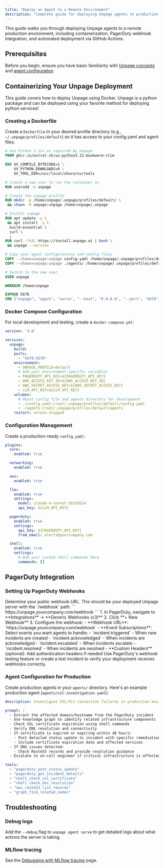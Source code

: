 ```yaml
---
title: "Deploy an Agent to a Remote Environment"
description: "Complete guide for deploying Unpage agents to production environments with Docker, PagerDuty integration, and GitHub Actions CI/CD"
---
```


This guide walks you through deploying Unpage agents to a remote production environment, including containerization, PagerDuty webhook integration, and automated deployment via GitHub Actions.

## Prerequisites

Before you begin, ensure you have basic familiarity with [Unpage concepts](/concepts/agents) and [agent configuration](/commands/agent)

## Containerizing Your Unpage Deployment

This guide covers how to deploy Unpage using Docker. Unpage is a python package and can be deployed using your favorite method for deploying python services!

### Creating a Dockerfile

Create a `Dockerfile` in your desired profile directory (e.g., `~/.unpage/profiles/default`) so it has access to your config.yaml and agent files:

```dockerfile
# Use Python 3.12+ as required by Unpage
FROM ghcr.io/astral-sh/uv:python3.13-bookworm-slim

ENV UV_COMPILE_BYTECODE=1 \
    UV_PYTHON_DOWNLOADS=0 \
    UV_TOOL_DIR=/usr/local/share/uv/tools

# Create a new user to run the container as
RUN useradd -m unpage

# Create the unpage profile
RUN mkdir -p /home/unpage/.unpage/profiles/default/ \
 && chown -R unpage:unpage /home/unpage/.unpage

# Install unpage
RUN apt update -y \
 && apt install -y \
  build-essential \
  curl \
  ;
RUN curl -fsSL https://install.unpage.ai | bash \
 && unpage --version

# Copy your agent configurations and config files
COPY --chown=unpage:unpage config.yaml /home/unpage/.unpage/profiles/default/config.yaml
COPY --chown=unpage:unpage ./agents/ /home/unpage/.unpage/profiles/default/agents/

# Switch to the new user
USER unpage

WORKDIR /home/unpage

EXPOSE 5678
CMD ["unpage", "agent", "serve", "--host", "0.0.0.0", "--port", "5678"]
```


### Docker Compose Configuration

For local development and testing, create a `docker-compose.yml`:

```yaml
version: '3.8'

services:
  unpage:
    build: .
    ports:
      - "5678:5678"
    environment:
      - UNPAGE_PROFILE=default
      # Add your environment-specific variables
      - PAGERDUTY_API_KEY=${PAGERDUTY_API_KEY}
      - AWS_ACCESS_KEY_ID=${AWS_ACCESS_KEY_ID}
      - AWS_SECRET_ACCESS_KEY=${AWS_SECRET_ACCESS_KEY}
      - LLM_API_KEY=${LLM_API_KEY}
    volumes:
      # Mount config file and agents directory for development
      - ./config.yaml:/root/.unpage/profiles/default/config.yaml
      - ./agents:/root/.unpage/profiles/default/agents
    restart: unless-stopped
```

### Configuration Management

Create a production-ready `config.yaml`:

```yaml
plugins:
  core:
    enabled: true

  networking:
    enabled: true

  aws:
    enabled: true

  llm:
    enabled: true
    settings:
      model: claude-4-sonnet-20250514
      api_key: ${LLM_API_KEY}

  pagerduty:
    enabled: true
    settings:
      api_key: ${PAGERDUTY_API_KEY}
      from_email: alerts@yourcompany.com

  shell:
    enabled: true
    settings:
      # Add your custom shell commands here
      commands: []
```

## PagerDuty Integration

### Setting Up PagerDuty Webhooks

<Steps>
  <Step title="Configure your production webhook URL">
    Determine your public webhook URL. This should be your deployed Unpage server with the `/webhook` path:
    ```
    https://unpage.yourcompany.com/webhook
    ```
  </Step>

  <Step title="Create PagerDuty webhook">
    1. In PagerDuty, navigate to **Integrations** → **Generic Webhooks (v3)**
    2. Click **+ New Webhook**
    3. Configure the webhook:
       - **Webhook URL**: `https://unpage.yourcompany.com/webhook`
       - **Event Subscriptions**: Select events you want agents to handle:
         - `incident.triggered` - When new incidents are created
         - `incident.acknowledged` - When incidents are acknowledged
         - `incident.escalated` - When incidents escalate
         - `incident.resolved` - When incidents are resolved
       - **Custom Headers** (optional): Add authentication headers if needed
  </Step>

  <Step title="Test the webhook">
    Use PagerDuty's webhook testing feature or create a test incident to verify your deployment receives webhooks correctly.
  </Step>
</Steps>

### Agent Configuration for Production

Create production agents in your `agents/` directory. Here's an example production agent (`agents/ssl-investigation.yaml`):

```yaml
description: Investigate SSL/TLS connection failures in production environments

prompt: |
  - Extract the affected domain/hostname from the PagerDuty incident
  - Use knowledge graph to identify related infrastructure components
  - Check SSL certificate expiration using shell commands
  - Verify DNS resolution and connectivity
  - If certificate is expired or expiring within 48 hours:
    - Post detailed status update to incident with specific remediation steps
    - Include certificate expiration date and affected services
  - If DNS issues detected:
    - Check Route53 records and provide resolution guidance
  - Escalate to on-call engineer if critical infrastructure is affected

tools:
  - "pagerduty_post_status_update"
  - "pagerduty_get_incident_details"
  - "shell_check_ssl_certificate"
  - "shell_check_dns_resolution"
  - "aws_route53_list_records"
  - "graph_find_related_nodes"
```

## Troubleshooting

### Debug logs

Add the `--debug` flag to `unpage agent serve` to get detailed logs about what actions the server is taking.

### MLflow tracing

See the [Debugging with MLflow tracing](./mlflow-tracing) page.
